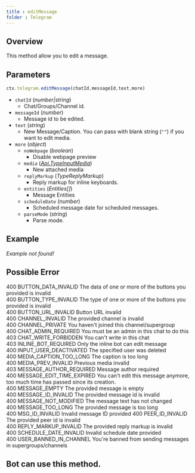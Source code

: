 ```yaml
--- 
title : editMessage 
folder : Telegram 
---
```

## Overview 
This method allow you to edit a message. 
## Parameters 
```ts 
ctx.telegram.editMessage(chatId,messageId,text,more)
```
- `chatId` (_number|string_) 
    - Chat/Groups/Channel id.
- `messageId` (_number_)  
    - Message id to be edited.
- `text` (_string_)  
    - New Message/Caption. You can pass with blank string (`""`) if you want to edit media.
- `more` (_object_)  
    - `noWebpage` (_boolean_) 
        - Disable webpage preview
    - `media` (_[Api.TypeInputMedia](https://gram.js.org/beta/modules/tl_api.api.html#typeinputmedia)_) 
        - New attached media
    - `replyMarkup` (_TypeReplyMarkup_)
        - Reply markup for inline keyboards.
    - `entities` (_Entities[]_)
        - Message Entities
    - `scheduleDate` (_number_)
        - Scheduled message date for scheduled messages.
    - `parseMode` (_string_) 
        - Parse mode. 
## Example 
_Example not found!_ 

## Possible Error 
400	BUTTON_DATA_INVALID	The data of one or more of the buttons you provided is invalid  
400	BUTTON_TYPE_INVALID	The type of one or more of the buttons you provided is invalid  
400	BUTTON_URL_INVALID	Button URL invalid  
400	CHANNEL_INVALID	The provided channel is invalid  
400	CHANNEL_PRIVATE	You haven't joined this channel/supergroup  
400	CHAT_ADMIN_REQUIRED	You must be an admin in this chat to do this  
403	CHAT_WRITE_FORBIDDEN	You can't write in this chat  
403	INLINE_BOT_REQUIRED	Only the inline bot can edit message  
400	INPUT_USER_DEACTIVATED	The specified user was deleted   
400	MEDIA_CAPTION_TOO_LONG	The caption is too long  
400	MEDIA_PREV_INVALID	Previous media invalid  
403	MESSAGE_AUTHOR_REQUIRED	Message author required   
400	MESSAGE_EDIT_TIME_EXPIRED You can't edit this message anymore, too much time has passed since its creation.  
400	MESSAGE_EMPTY	The provided message is empty  
400	MESSAGE_ID_INVALID	The provided message id is invalid  
400	MESSAGE_NOT_MODIFIED	The message text has not changed  
400	MESSAGE_TOO_LONG	The provided message is too long  
400	MSG_ID_INVALID	Invalid message ID provided
400	PEER_ID_INVALID	The provided peer id is invalid  
400	REPLY_MARKUP_INVALID	The provided reply markup is invalid  
400	SCHEDULE_DATE_INVALID	Invalid schedule date provided  
400	USER_BANNED_IN_CHANNEL	You're banned from sending messages in supergroups/channels  
## Bot can use this method.